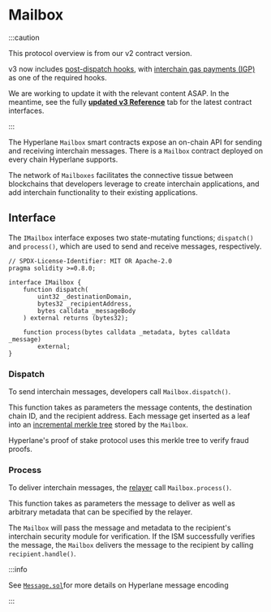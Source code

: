 # Mailbox

:::caution

This protocol overview is from our v2 contract version. 

v3 now includes [post-dispatch hooks](../reference/hooks/overview.mdx), with [interchain gas payments (IGP)](../reference/hooks/interchain-gas.mdx) as one of the required hooks. 

We are working to update it with the relevant content ASAP. In the meantime, see the fully [**updated v3 Reference**](../reference/messaging/messaging-interface.mdx) tab for the latest contract interfaces.

:::


The Hyperlane `Mailbox` smart contracts expose an on-chain API for sending and receiving interchain messages. There is a `Mailbox` contract deployed on every chain Hyperlane supports.

The network of `Mailboxes` facilitates the connective tissue between blockchains that developers leverage to create interchain applications, and add interchain functionality to their existing applications.

## Interface

The `IMailbox` interface exposes two state-mutating functions; `dispatch()` and `process()`, which are used to send and receive messages, respectively.

```solidity
// SPDX-License-Identifier: MIT OR Apache-2.0
pragma solidity >=0.8.0;

interface IMailbox {
    function dispatch(
        uint32 _destinationDomain,
        bytes32 _recipientAddress,
        bytes calldata _messageBody
    ) external returns (bytes32);

    function process(bytes calldata _metadata, bytes calldata _message)
        external;
}
```

### Dispatch

To send interchain messages, developers call `Mailbox.dispatch()`.

This function takes as parameters the message contents, the destination chain ID, and the recipient address. Each message get inserted as a leaf into an [incremental merkle tree](https://medium.com/@josephdelong/ethereum-2-0-deposit-merkle-tree-13ec8404ca4f) stored by the `Mailbox`.

Hyperlane's proof of stake protocol uses this merkle tree to verify fraud proofs.

### Process

To deliver interchain messages, the [relayer](./agents/relayer.mdx) call `Mailbox.process()`.

This function takes as parameters the message to deliver as well as arbitrary metadata that can be specified by the relayer.

The `Mailbox` will pass the message and metadata to the recipient's interchain security module for verification. If the ISM successfully verifies the message, the `Mailbox` delivers the message to the recipient by calling `recipient.handle()`.

:::info

See [`Message.sol`](https://github.com/hyperlane-xyz/hyperlane-monorepo/blob/main/solidity/contracts/libs/Message.sol)for more details on Hyperlane message encoding

:::
